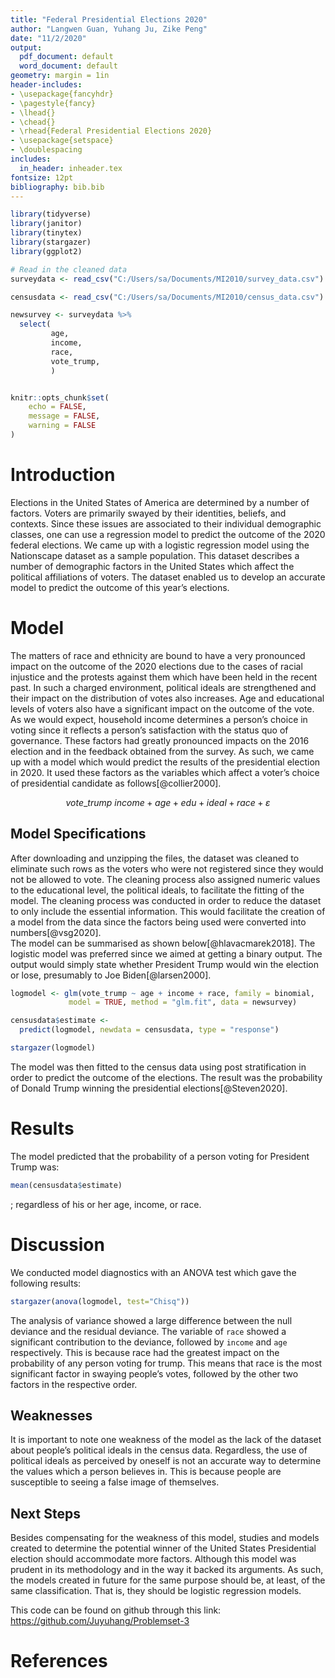 ---
title: "Federal Presidential Elections 2020"
author: "Langwen Guan, Yuhang Ju, Zike Peng"
date: "11/2/2020"
output:
  pdf_document: default
  word_document: default
geometry: margin = 1in
header-includes:
- \usepackage{fancyhdr}
- \pagestyle{fancy}
- \lhead{}
- \chead{}
- \rhead{Federal Presidential Elections 2020} 
- \usepackage{setspace} 
- \doublespacing
includes:
  in_header: inheader.tex
fontsize: 12pt
bibliography: bib.bib
---

```{r setup, include=FALSE}

library(tidyverse)
library(janitor)
library(tinytex)
library(stargazer)
library(ggplot2)

# Read in the cleaned data 
surveydata <- read_csv("C:/Users/sa/Documents/MI2010/survey_data.csv")

censusdata <- read_csv("C:/Users/sa/Documents/MI2010/census_data.csv")

newsurvey <- surveydata %>% 
  select( 
         age,
         income,
         race,
         vote_trump,
         )


knitr::opts_chunk$set(
	echo = FALSE,
	message = FALSE,
	warning = FALSE
)
```

\newpage

# Introduction

Elections in the United States of America are determined by a number of factors. Voters are primarily swayed by their identities, beliefs, and contexts. Since these issues are associated to their individual demographic classes, one can use a regression model to predict the outcome of the 2020 federal elections. We came up with a logistic regression model using the Nationscape dataset as a sample population. This dataset describes a number of demographic factors in the United States which affect the political affiliations of voters. The dataset enabled us to develop an accurate model to predict the outcome of this year's elections.  

# Model

The matters of race and ethnicity are bound to have a very pronounced impact on the outcome of the 2020 elections due to the cases of racial injustice and the protests against them which have been held in the recent past. In such a charged environment, political ideals are strengthened and their impact on the distribution of votes also increases. Age and educational levels of voters also have a significant impact on the outcome of the vote. As we would expect, household income determines a person’s choice in voting since it reflects a person’s satisfaction with the status quo of governance. These factors had greatly pronounced impacts on the 2016 election and in the feedback obtained from the survey. As such, we came up with a model which would predict the results of the presidential election in 2020. It used these factors as the variables which affect a voter's choice of presidential candidate as follows[@collier2000].


$$vote\_trump ~ income + age + edu + ideal + race + \varepsilon$$



## Model Specifications

After downloading and unzipping the files, the dataset was cleaned to eliminate such rows as the voters who were not registered since they would not be allowed to vote. The cleaning process also assigned numeric values to the educational level, the political ideals, to facilitate the fitting of the model. The cleaning process was conducted in order to reduce the dataset to only include the essential information. This would facilitate the creation of a model from the data since the factors being used were converted into numbers[@vsg2020].   
The model can be summarised as shown below[@hlavacmarek2018]. The logistic model was preferred since we aimed at getting a binary output. The output would simply state whether President Trump would win the election or lose, presumably to Joe Biden[@larsen2000]. 

```{r logmodel, echo=FALSE, results="asis"}

logmodel <- glm(vote_trump ~ age + income + race, family = binomial, 
             model = TRUE, method = "glm.fit", data = newsurvey)

censusdata$estimate <-
  predict(logmodel, newdata = censusdata, type = "response")

stargazer(logmodel)

```


The model was then fitted to the census data using post stratification in order to predict the outcome of the elections. The result was the probability of Donald Trump winning the presidential elections[@Steven2020]. 
 
# Results
The model predicted that the probability of a person voting for President Trump was: 
```{r}
mean(censusdata$estimate)
```
; regardless of his or her age, income, or race. 


# Discussion

We conducted model diagnostics with an ANOVA test which gave the following results:

```{r ANOVA, echo=FALSE, results="asis"}

stargazer(anova(logmodel, test="Chisq"))

```


The analysis of variance showed a large difference between the null deviance and the residual deviance. The variable of ```race``` showed a significant contribution to the deviance, followed by ```income``` and ```age``` respectively. This is because race had the greatest impact on the probability of any person voting for trump. This means that race is the most significant factor in swaying people's votes, followed by the other two factors in the respective order. 

## Weaknesses

It is important to note one weakness of the model as the lack of the dataset about people's political ideals in the census data. Regardless, the use of political ideals as perceived by oneself is not an accurate way to determine the values which a person believes in. This is because people are susceptible to seeing a false image of themselves. 
 
## Next Steps

Besides compensating for the weakness of this model, studies and models created to determine the potential winner of the United States Presidential election should accommodate more factors. Although this model was prudent in its methodology and in the way it backed its arguments. As such, the models created in future for the same purpose should be, at least, of the same classification. That is, they should be logistic regression models. 

This code can be found on github through this link:
<https://github.com/Juyuhang/Problemset-3>

\newpage
# References



